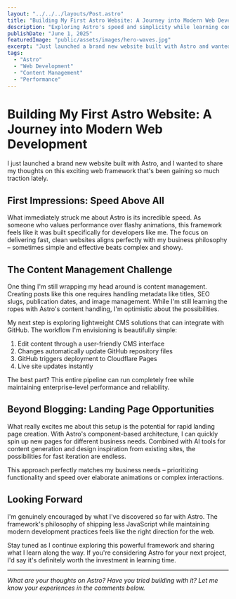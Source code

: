 ```yaml
---
layout: "../../../layouts/Post.astro"
title: "Building My First Astro Website: A Journey into Modern Web Development"
description: "Exploring Astro's speed and simplicity while learning content management and deployment workflows"
publishDate: "June 1, 2025"
featuredImage: "public/assets/images/hero-waves.jpg"
excerpt: "Just launched a brand new website built with Astro and wanted to share my thoughts on this exciting web framework that prioritizes speed and simplicity over complex animations."
tags: 
  - "Astro"
  - "Web Development"
  - "Content Management"
  - "Performance"
---
```


# Building My First Astro Website: A Journey into Modern Web Development

I just launched a brand new website built with Astro, and I wanted to share my thoughts on this exciting web framework that's been gaining so much traction lately.

## First Impressions: Speed Above All

What immediately struck me about Astro is its incredible speed. As someone who values performance over flashy animations, this framework feels like it was built specifically for developers like me. The focus on delivering fast, clean websites aligns perfectly with my business philosophy – sometimes simple and effective beats complex and showy.

## The Content Management Challenge

One thing I'm still wrapping my head around is content management. Creating posts like this one requires handling metadata like titles, SEO slugs, publication dates, and image management. While I'm still learning the ropes with Astro's content handling, I'm optimistic about the possibilities.

My next step is exploring lightweight CMS solutions that can integrate with GitHub. The workflow I'm envisioning is beautifully simple:

1. Edit content through a user-friendly CMS interface
2. Changes automatically update GitHub repository files  
3. GitHub triggers deployment to Cloudflare Pages
4. Live site updates instantly

The best part? This entire pipeline can run completely free while maintaining enterprise-level performance and reliability.

## Beyond Blogging: Landing Page Opportunities

What really excites me about this setup is the potential for rapid landing page creation. With Astro's component-based architecture, I can quickly spin up new pages for different business needs. Combined with AI tools for content generation and design inspiration from existing sites, the possibilities for fast iteration are endless.

This approach perfectly matches my business needs – prioritizing functionality and speed over elaborate animations or complex interactions.

## Looking Forward

I'm genuinely encouraged by what I've discovered so far with Astro. The framework's philosophy of shipping less JavaScript while maintaining modern development practices feels like the right direction for the web.

Stay tuned as I continue exploring this powerful framework and sharing what I learn along the way. If you're considering Astro for your next project, I'd say it's definitely worth the investment in learning time.

---

*What are your thoughts on Astro? Have you tried building with it? Let me know your experiences in the comments below.*
